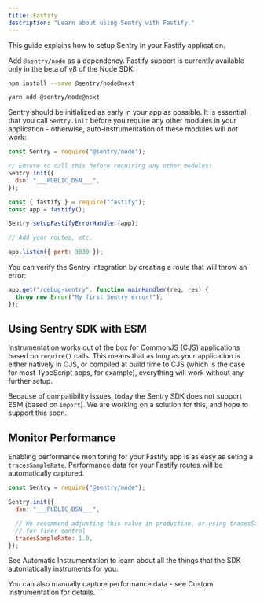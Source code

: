 ```yaml
---
title: Fastify
description: "Learn about using Sentry with Fastify."
---
```


This guide explains how to setup Sentry in your Fastify application.

Add `@sentry/node` as a dependency. Fastify support is currently available only in the beta of v8 of the Node SDK:

```bash {tabTitle:npm}
npm install --save @sentry/node@next
```

```bash {tabTitle:Yarn}
yarn add @sentry/node@next
```

Sentry should be initialized as early in your app as possible. It is essential that you call `Sentry.init` before you require any other modules in your application - otherwise, auto-instrumentation of these modules will _not_ work:

<SignInNote />

```javascript
const Sentry = require("@sentry/node");

// Ensure to call this before requiring any other modules!
Sentry.init({
  dsn: "___PUBLIC_DSN___",
});

const { fastify } = require("fastify");
const app = fastify();

Sentry.setupFastifyErrorHandler(app);

// Add your routes, etc.

app.listen({ port: 3030 });
```

You can verify the Sentry integration by creating a route that will throw an error:

```javascript
app.get("/debug-sentry", function mainHandler(req, res) {
  throw new Error("My first Sentry error!");
});
```

## Using Sentry SDK with ESM

Instrumentation works out of the box for CommonJS (CJS) applications based on `require()` calls. This means that as long as your application is either natively in CJS, or compiled at build time to CJS (which is the case for most TypeScript apps, for example), everything will work without any further setup.

Because of compatibility issues, today the Sentry SDK does not support ESM (based on `import`). We are working on a solution for this, and hope to support this soon.

## Monitor Performance

Enabling performance monitoring for your Fastify app is as easy as seting a `tracesSampleRate`. Performance data for your Fastify routes will be automatically captured.

<SignInNote />

```javascript
const Sentry = require("@sentry/node");

Sentry.init({
  dsn: "___PUBLIC_DSN___",

  // We recommend adjusting this value in production, or using tracesSampler
  // for finer control
  tracesSampleRate: 1.0,
});
```

See <PlatformLink to="/performance/instrumentation/automatic-instrumentation">Automatic Instrumentation</PlatformLink> to learn about all the things that the SDK automatically instruments for you.

You can also manually capture performance data - see <PlatformLink to="/performance/instrumentation/custom-instrumentation">Custom Instrumentation</PlatformLink> for details.
